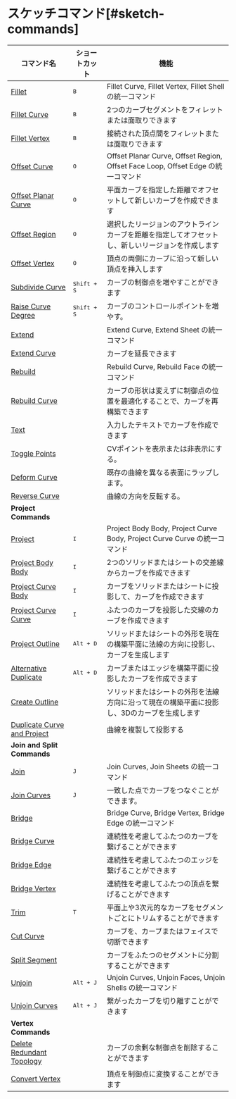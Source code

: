 # スケッチコマンド[#sketch-commands]

| コマンド名                                                         | ショートカット       | 機能                                                                                             |
| ------------------------------------------------------------------ | -------------------- | ------------------------------------------------------------------------------------------------ |
| [Fillet](/sketch/fillet)                                           | <kbd>B</kbd>         | Fillet Curve, Fillet Vertex, Fillet Shell の統一コマンド                                         |
| [Fillet Curve](/sketch/fillet-curve)                               | <kbd>B</kbd>         | 2つのカーブセグメントをフィレットまたは面取りできます                                            |
| [Fillet Vertex](/sketch/fillet-vertex)                             | <kbd>B</kbd>         | 接続された頂点間をフィレットまたは面取りできます                                                 |
| [Offset Curve](/sketch/offset-curve)                               | <kbd>O</kbd>         | Offset Planar Curve, Offset Region, Offset Face Loop, Offset Edge の統一コマンド                 |
| [Offset Planar Curve](/sketch/offset-planar-curve)                 | <kbd>O</kbd>         | 平面カーブを指定した距離でオフセットして新しいカーブを作成できます                               |
| [Offset Region](/sketch/offset-region)                             | <kbd>O</kbd>         | 選択したリージョンのアウトラインカーブを距離を指定してオフセットし、新しいリージョンを作成します |
| [Offset Vertex](/sketch/offset-vertex)                             | <kbd>O</kbd>         | 頂点の両側にカーブに沿って新しい頂点を挿入します                                                 |
| [Subdivide Curve](/sketch/subdivide-curve)                         | <kbd>Shift + S</kbd> | カーブの制御点を増やすことができます                                                             |
| [Raise Curve Degree](/sketch/raise-curve-degree)                   | <kbd>Shift + S</kbd> | カーブのコントロールポイントを増やす。                                                                         |
| [Extend](/sketch/extend)                                           |                      | Extend Curve, Extend Sheet の統一コマンド                                                        |
| [Extend Curve](/sketch/extend-curve)                               |                      | カーブを延長できます                                                                             |
| [Rebuild](/sketch/rebuild)                                         |                      | Rebuild Curve, Rebuild Face の統一コマンド                                                       |
| [Rebuild Curve](/sketch/rebuild-curve)                             |                      | カーブの形状は変えずに制御点の位置を最適化することで、カーブを再構築できます                     |
| [Text](/sketch/text)                                               |                      | 入力したテキストでカーブを作成できます                                                           |
| [Toggle Points](/sketch/toggle-points)                             |                      | CVポイントを表示または非表示にする。                                                                      |
| [Deform Curve](/sketch/deform-sketch)                              |                      | 既存の曲線を異なる表面にラップします。                                                               |
| [Reverse Curve](/sketch/reverse-curve)                              |                      | 曲線の方向を反転する。                                                                      |
| **Project Commands**                                               |                      |                                                                                                  |
| [Project](/sketch/project)                                         | <kbd>I</kbd>         | Project Body Body, Project Curve Body, Project Curve Curve の統一コマンド                        |
| [Project Body Body](/sketch/project-body-body)                     | <kbd>I</kbd>         | 2つのソリッドまたはシートの交差線からカーブを作成できます                                        |
| [Project Curve Body](/sketch/project-curve-body)                   | <kbd>I</kbd>         | カーブをソリッドまたはシートに投影して、カーブを作成できます                                     |
| [Project Curve Curve](/sketch/project-curve-curve)                 | <kbd>I</kbd>         | ふたつのカーブを投影した交線のカーブを作成できます                                               |
| [Project Outline](/sketch/project-outline)                         | <kbd>Alt + D</kbd>   | ソリッドまたはシートの外形を現在の構築平面に法線の方向に投影し、カーブを生成します               |
| [Alternative Duplicate](/sketch/alternative-duplicate)             | <kbd>Alt + D</kbd>   | カーブまたはエッジを構築平面に投影したカーブを作成できます                                       |
| [Create Outline](/sketch/create-outline)                           |                      | ソリッドまたはシートの外形を法線方向に沿って現在の構築平面に投影し、3Dのカーブを生成します       |
| [Duplicate Curve and Project](/sketch/duplicate-curve-and-project) |                      | 曲線を複製して投影する                                                                     |
| **Join and Split Commands**                                        |                      |                                                                                                  |
| [Join](/sketch/join)                                               | <kbd>J</kbd>         | Join Curves, Join Sheets の統一コマンド                                                          |
| [Join Curves](/sketch/join-curves)                                 | <kbd>J</kbd>         | 一致した点でカーブをつなぐことができます。                                                       |
| [Bridge](/sketch/bridge)                                           |                      | Bridge Curve, Bridge Vertex, Bridge Edge の統一コマンド                                          |
| [Bridge Curve](/sketch/bridge-curve)                               |                      | 連続性を考慮してふたつのカーブを繋げることができます                                             |
| [Bridge Edge](/sketch/bridge-edge)                                 |                      | 連続性を考慮してふたつのエッジを繋げることができます                                             |
| [Bridge Vertex](/sketch/bridge-vertex)                             |                      | 連続性を考慮してふたつの頂点を繋げることができます                                               |
| [Trim](/sketch/trim)                                               | <kbd>T</kbd>         | 平面上や3次元的なカーブをセグメントごとにトリムすることができます                                |
| [Cut Curve](/sketch/cut-curve)                                     |                      | カーブを、カーブまたはフェイスで切断できます                                                     |
| [Split Segment](/sketch/split-segment)                             |                      | カーブをふたつのセグメントに分割することができます                                               |
| [Unjoin](/sketch/unjoin)                                           | <kbd>Alt + J</kbd>   | Unjoin Curves, Unjoin Faces, Unjoin Shells の統一コマンド                                        |
| [Unjoin Curves](/sketch/unjoin-curve)                              | <kbd>Alt + J</kbd>   | 繋がったカーブを切り離すことができます                                                           |
| **Vertex Commands**                                                |                      |                                                                                                  |
| [Delete Redundant Topology](/sketch/delete-redundant-topology)     |                      | カーブの余剰な制御点を削除することができます                                                     |
| [Convert Vertex](/sketch/convert-vertex)                           |                      | 頂点を制御点に変換することができます                                                             |